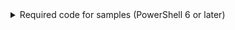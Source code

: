 <details>
<summary>Required code for samples (PowerShell 6 or later)</summary>
To run the sample below, place this file in the same folder as Get-Emoji.Tests.ps1.

```powershell title="Get-Emoji.ps1"
$emojis = @(
    @{ Name = 'apple'; Symbol = '🍎'; Kind = 'Fruit' }
    @{ Name = 'beaming face with smiling eyes'; Symbol = '😁'; Kind = 'Face' }
    @{ Name = 'cactus'; Symbol = '🌵'; Kind = 'Plant' }
    @{ Name = 'giraffe'; Symbol = '🦒'; Kind = 'Animal' }
    @{ Name = 'pencil'; Symbol = '✏️'; Kind = 'Item' }
    @{ Name = 'penguin'; Symbol = '🐧'; Kind = 'Animal' }
    @{ Name = 'pensive'; Symbol = '😔'; Kind = 'Face' }
    @{ Name = 'slightly smiling face'; Symbol = '🙂'; Kind = 'Face' }
    @{ Name = 'smiling face with smiling eyes'; Symbol = '😊'; Kind = 'Face' }
) | ForEach-Object { [PSCustomObject]$_ }

function Get-Emoji ([string]$Name = '*') {
    $emojis | Where-Object Name -like $Name | ForEach-Object Symbol
}
```
</details>
